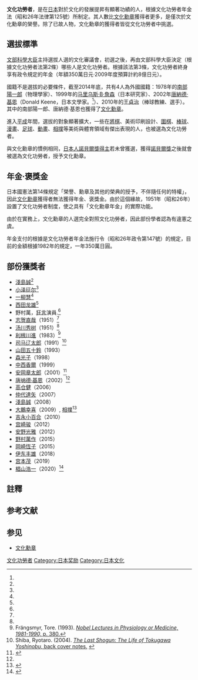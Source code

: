 {{multiple issues|
<!--{{notability|time=2016-02-25T09:02:14+00:00}}-->
{{expand|time=2016-02-25T06:44:36+00:00}}
{{expert|time=2016-02-25T06:44:36+00:00}}
<!--{{unreferenced|time=2016-02-25T06:44:36+00:00}}-->
{{refimprove|time=2016-03-29}}
}}
{{japanese|image=|caption=文化功勞者|japanese=文化功労者|kana=ぶんかこうろうしゃ|romaji=Bunka Kōrōsha}}
'''文化功勞者'''，是在[[日本|日本]]對於文化的發展提昇有顯著功績的人，根據文化功勞者年金法（昭和26年法律第125號）所制定。其人數比[[文化勋章_(日本)|文化勳章]]獲得者更多，是僅次於文化勳章的榮譽。除了已故人物，文化勳章的獲得者皆從文化功勞者中挑選。

==選拔標準==
[[文部科學大臣|文部科學大臣]]主持選拔人選的文化審議會，初選之後，再由文部科學大臣決定（根據文化功勞者法第2條）哪些人是文化功勞者。根據該法第3條，文化功勞者終身享有政令規定的年金（年額350萬日元·2009年度預算計約8億日元）。

國籍不是選拔的必要條件，截至2014年底，共有4人為外國國籍：1978年的[[南部陽一郎|南部陽一郎]]（物理學家{{NoteTag|出生於日本。1970年歸化[[美國國籍|美國國籍]]。}}）、1999年的[[马里乌斯·B·詹森|马里乌斯·B·詹森]]（日本研究家）、2002年[[唐納德·基恩|唐納德·基恩]]（Donald Keene，日本文學家{{NoteTag|2011年歸化[[日本人|日本國籍]]}}。<ref name="yomiuri2008" />）、2010年的[[王貞治|王貞治]]（棒球教練、選手）。其中的南部陽一郎、唐納德·基恩也獲得了[[文化勋章_(日本)|文化勳章]]。

進入[[平成|平成]]年間，選拔的對象顯著擴大，一些在[[將棋|將棋]]、美術印刷設計、[[圍棋|圍棋]]、[[棒球|棒球]]、[[漫畫|漫畫]]、[[足球|足球]]、[[動畫|動畫]]、[[相撲|相撲]]等美術與體育領域有傑出表現的人，也被選為文化功勞者。

與文化勳章的慣例相同，[[日本人諾貝爾獎得主|日本人諾貝爾獎得主]]若未曾獲選，獲得[[諾貝爾獎|諾貝爾獎]]之後就會被選為文化功勞者，授予文化勳章。

==年金·褒獎金==
日本國憲法第14條規定「榮譽、勳章及其他的榮典的授予，不伴隨任何的特權」，因此[[文化勋章_(日本)|文化勳章]]獲得者無法獲得年金、褒獎金。由於這個緣故，1951年（昭和26年）設置了文化功勞者制度，使之具有「文化勳章年金」的實際功能。

由於在實務上，文化勳章的人選完全對照文化功勞者，因此部份學者認為有違憲之虞。

年金支付的根據是文化功勞者年金法施行令（昭和26年政令第147號）的規定，目前的金額根據1982年的規定，一年350萬日圓。

== 部份獲獎者 ==
* [[淺島誠|淺島誠]]<ref name="yomiuri2008"/>
* [[小泽征尔|小泽征尔]]<ref name="yomiuri2008"/>
* [[一柳慧|一柳慧]]<ref name="yomiuri2008"/>
* [[西田龙雄|西田龙雄]]<ref name="yomiuri2008"/>
*野村萬，[[狂言|狂言]]演員.<ref name="yomiuri2008"/>
* [[志贺直哉|志贺直哉]]（1951）<ref name="mext1"/>
* [[汤川秀树|汤川秀树]]（1951）<ref name="mext1"/>
* [[利根川進|利根川進]]（1983）<ref>Frängsmyr, Tore. (1993). [http://books.google.com/books?id=oR8hpcQwc2QC&pg=PA380&dq=person+of+cultural+merit&client=firefox-a#PPA380,M1  ''Nobel Lectures in Physiology or Medicine, 1981-1990,'' p. 380.]</ref>
* [[司马辽太郎|司马辽太郎]]（1991）<ref>Shiba, Ryotaro. (2004). [http://books.google.com/books?id=b_7ZdfGzHFsC&pg=PT1&dq=person+of+cultural+merit&client=firefox-a  ''The Last Shogun: The Life of Tokugawa Yoshinobu,'' back cover notes.] {{Wayback|url=http://books.google.com/books?id=b_7ZdfGzHFsC&pg=PT1&dq=person+of+cultural+merit&client=firefox-a |date=20210201160336 }}</ref>
* [[山田五十鈴|山田五十鈴]]（1993）
* [[森光子|森光子]]（1998）
* [[中西香爾|中西香爾]]（1999）
* [[安岡章太郎|安岡章太郎]]（2001）<ref>{{cite web |url=http://www.ch.emb-japan.go.jp/jicc/leih_buecher.htm |title=Japanese Literature Publishing Project (JLPP) |work=* [[List_of_diplomatic_missions_of_Switzerland|Japanische Botschaft in der Schweiz]] |year=2002 |accessdate=2009-07-06 |deadurl=yes |archiveurl=https://web.archive.org/web/20070721122219/http://www.ch.emb-japan.go.jp/jicc/leih_buecher.htm |archivedate=2007年7月21日 }}</ref>
* [[唐纳德·基恩|唐纳德·基恩]]（2002）<ref name="yomiuri2008"/>
* [[高仓健|高仓健]]（2006）
* [[仲代達矢|仲代達矢]]（2007）
* [[淺島誠|淺島誠]]（2008）
* [[大鵬幸喜|大鵬幸喜]]（2009）, [[相撲|相撲]]<ref>{{cite web|url=http://mdn.mainichi.jp/mdnnews/national/news/20091028p2a00m0na007000c.html?inb=rs|title=Rakugo storyteller Beicho Katsura, ex-Yokozuna Taiho among culture award winners|date=28 October 2009|publisher=* [[Mainichi_Daily_News|Mainichi Daily News]]|accessdate=2009-11-10 |archivedate=2009-11-01 |archiveurl= https://web.archive.org/web/20091101154628/http://mdn.mainichi.jp/mdnnews/national/news/20091028p2a00m0na007000c.html }}</ref>
* [[吉永小百合|吉永小百合]]（2010）
* [[宫崎骏|宫崎骏]]（2012）
* [[安野光雅|安野光雅]]（2012）
* [[野村萬作|野村萬作]]（2015）
* [[岡崎恆子|岡崎恆子]]（2015）
* [[伊东丰雄|伊东丰雄]]（2018）
* [[宫本茂|宫本茂]]（2019）
* [[椙山浩一|椙山浩一]]（2020）<ref>{{cite web |title=文化功労者の作曲家・すぎやまこういち氏「無冠の帝王を返上できる」 |url=https://newslivedoorcom/article/detail/19124277/ |accessdate=27 October 2020 |language=ja }}{{Dead link}}</ref>

== 註釋 ==
{{NoteFoot}}

== 参考文献 ==
{{Reflist
|colwidth = 32em
|refs =
<ref name="yomiuri2008">{{cite web |url= http://www.yomiuri.co.jp/dy/national/20081029TDY01304.htm |title= "Donald Keene, 7 others win Order of Culture," |author1= ''Yomiuri Shimbun.'' |date= October 29, 2008 |publisher= The Daily Yomiuri |archivedate= 2008-10-30 |archiveurl= https://web.archive.org/web/20081030050218/http://www.yomiuri.co.jp/dy/national/20081029TDY01304.htm |deadurl= yes }}</ref>
<ref name="mext1">[[Ministry_of_Education,_Culture,_Sports,_Science_and_Technology_(Japan)|Ministry of Education, Culture, Sports, Science and Technology (Japan)]]: [http://www.mext.go.jp/b_menu/hakusho/html/hpae200001/hpae200001_2_083.html   ''Culture 2000''.] {{Wayback|url=http://www.mext.go.jp/b_menu/hakusho/html/hpae200001/hpae200001_2_083.html |date=20170518095634 }}</ref>
}}

== 参见 ==
* [[文化勋章_(日本)|文化勳章]]

[[Category:文化功勞者|]]
[[Category:日本奖励|Category:日本奖励]]
[[Category:日本文化|Category:日本文化]]